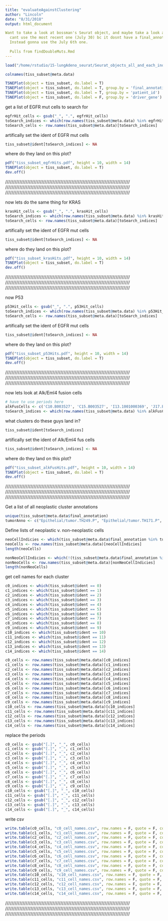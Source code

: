 ```yaml
---
title: "evaluateAgainstClustering"
author: "Lincoln"
date: "8/31/2018"
output: html_document

Want to take a look at bossman's Seurat object, and maybe take a look at where some of my cells map. 
  cant use the most recent one (July 30) bc it dosnt have a final_annotation metadata feature. 
  Instead gonna use the July 6th one. 
  
  Pulls from findDoubleMuts.Rmd
---
```


```r
load("/home/rstudio/15-lungAdeno_seurat/Seurat_objects_all_and_each_individual_LATESTcopy.RData")
```

```r
colnames(tiss_subset@meta.data)
```

```r
TSNEPlot(object = tiss_subset, do.label = T)
TSNEPlot(object = tiss_subset, do.label = T, group.by = 'final_annotation')
TSNEPlot(object = tiss_subset, do.label = T, group.by = 'patient_id')
TSNEPlot(object = tiss_subset, do.label = F, group.by = 'driver_gene')
```

get a list of EGFR mut cells to search for 
```r
egfrHit_cells <- gsub("_", ".", egfrHit_cells)
toSearch_indices <- which(row.names(tiss_subset@meta.data) %in% egfrHit_cells)
toSearch_cells <- row.names(tiss_subset@meta.data)[toSearch_indices]
```

artifically set the ident of EGFR mut cells 
```r
tiss_subset@ident[toSearch_indices] <- NA
```

where do they land on this plot? 
```r
pdf("tiss_subset_egfrHits.pdf", height = 10, width = 14)
TSNEPlot(object = tiss_subset, do.label = T)
dev.off()
```

///////////////////////////////////////////////////////////////////////////////
///////////////////////////////////////////////////////////////////////////////
///////////////////////////////////////////////////////////////////////////////

now lets do the same thing for KRAS
```r
krasHit_cells <- gsub("_", ".", krasHit_cells)
toSearch_indices <- which(row.names(tiss_subset@meta.data) %in% krasHit_cells)
toSearch_cells <- row.names(tiss_subset@meta.data)[toSearch_indices]
```

artifically set the ident of EGFR mut cells 
```r
tiss_subset@ident[toSearch_indices] <- NA
```

where do they land on this plot? 
```r
pdf("tiss_subset_krasHits.pdf", height = 10, width = 14)
TSNEPlot(object = tiss_subset, do.label = T)
dev.off()
```

///////////////////////////////////////////////////////////////////////////////
///////////////////////////////////////////////////////////////////////////////
///////////////////////////////////////////////////////////////////////////////

now P53
```r
p53Hit_cells <- gsub("_", ".", p53Hit_cells)
toSearch_indices <- which(row.names(tiss_subset@meta.data) %in% p53Hit_cells)
toSearch_cells <- row.names(tiss_subset@meta.data)[toSearch_indices]
```

artifically set the ident of EGFR mut cells 
```r
tiss_subset@ident[toSearch_indices] <- NA
```

where do they land on this plot? 
```r
pdf("tiss_subset_p53Hits.pdf", height = 10, width = 14)
TSNEPlot(object = tiss_subset, do.label = T)
dev.off()
```

///////////////////////////////////////////////////////////////////////////////
///////////////////////////////////////////////////////////////////////////////
///////////////////////////////////////////////////////////////////////////////

now lets look at Alk/Eml4 fusion cells
```r
# have to use periods here
alkFusCells <- c('C10.B003527', 'C15.B003527', 'I13.1001000369', 'J17.B003527', 'K11.B003588', 'M11.B003588', 'N14.B003588', 'O9.B000861')
toSearch_indices <- which(row.names(tiss_subset@meta.data) %in% alkFusCells)
```

what clusters do these guys land in? 
```r
tiss_subset@ident[toSearch_indices]
```

artifically set the ident of Alk/Eml4 fus cells
```r
tiss_subset@ident[toSearch_indices] <- NA
```

where do they land on this plot? 
```r
pdf("tiss_subset_alkFusHits.pdf", height = 10, width = 14)
TSNEPlot(object = tiss_subset, do.label = T)
dev.off()
```

///////////////////////////////////////////////////////////////////////////////
///////////////////////////////////////////////////////////////////////////////
///////////////////////////////////////////////////////////////////////////////

Get a list of all neoplastic cluster annotations
```r
unique(tiss_subset@meta.data$final_annotation)
tumorAnno <- c("Epithelial/tumor.TH249.P", "Epithelial/tumor.TH171.P", "Epithelial/tumor.TH179.P", "Epithelial/tumor.TH210.Ob", "Epithelial/tumor.TH231.P", "Epithelial/tumor.TH178.P", "Epithelial/tumor.TH248.P", "Epithelial/tumor.TH210.Oa", "Epithelial/tumor.TH227.P", "Epithelial/tumor.TH220.P", "Epithelial/tumor.TH107.Ob", "Epithelial/tumor.TH107.Oa", "Epithelial/tumor.TH067.P")
```

Define lists of neoplastic v. non-neoplastic cells
```r
neoCellIndicies <- which(tiss_subset@meta.data$final_annotation %in% tumorAnno)
neoCells <- row.names(tiss_subset@meta.data)[neoCellIndicies]
length(neoCells)

nonNeoCellIndicies <- which(!(tiss_subset@meta.data$final_annotation %in% tumorAnno))
nonNeoCells <- row.names(tiss_subset@meta.data)[nonNeoCellIndicies]
length(nonNeoCells)
```

get cell names for each cluster
```r
c0_indices <- which(tiss_subset@ident == 0)
c1_indices <- which(tiss_subset@ident == 1)
c2_indices <- which(tiss_subset@ident == 2)
c3_indices <- which(tiss_subset@ident == 3)
c4_indices <- which(tiss_subset@ident == 4)
c5_indices <- which(tiss_subset@ident == 5)
c6_indices <- which(tiss_subset@ident == 6)
c7_indices <- which(tiss_subset@ident == 7)
c8_indices <- which(tiss_subset@ident == 8)
c9_indices <- which(tiss_subset@ident == 9)
c10_indices <- which(tiss_subset@ident == 10)
c11_indices <- which(tiss_subset@ident == 11)
c12_indices <- which(tiss_subset@ident == 12)
c13_indices <- which(tiss_subset@ident == 13)
c14_indices <- which(tiss_subset@ident == 14)

c0_cells <- row.names(tiss_subset@meta.data)[c0_indices]
c1_cells <- row.names(tiss_subset@meta.data)[c1_indices]
c2_cells <- row.names(tiss_subset@meta.data)[c2_indices]
c3_cells <- row.names(tiss_subset@meta.data)[c3_indices]
c4_cells <- row.names(tiss_subset@meta.data)[c4_indices]
c5_cells <- row.names(tiss_subset@meta.data)[c5_indices]
c6_cells <- row.names(tiss_subset@meta.data)[c6_indices]
c7_cells <- row.names(tiss_subset@meta.data)[c7_indices]
c8_cells <- row.names(tiss_subset@meta.data)[c8_indices]
c9_cells <- row.names(tiss_subset@meta.data)[c9_indices]
c10_cells <- row.names(tiss_subset@meta.data)[c10_indices]
c11_cells <- row.names(tiss_subset@meta.data)[c11_indices]
c12_cells <- row.names(tiss_subset@meta.data)[c12_indices]
c13_cells <- row.names(tiss_subset@meta.data)[c13_indices]
c14_cells <- row.names(tiss_subset@meta.data)[c14_indices]
```

replace the periods
```r
c0_cells <- gsub("[.]", "_", c0_cells)
c1_cells <- gsub("[.]", "_", c1_cells)
c2_cells <- gsub("[.]", "_", c2_cells)
c3_cells <- gsub("[.]", "_", c3_cells)
c4_cells <- gsub("[.]", "_", c4_cells)
c5_cells <- gsub("[.]", "_", c5_cells)
c6_cells <- gsub("[.]", "_", c6_cells)
c7_cells <- gsub("[.]", "_", c7_cells)
c8_cells <- gsub("[.]", "_", c8_cells)
c9_cells <- gsub("[.]", "_", c9_cells)
c10_cells <- gsub("[.]", "_", c10_cells)
c11_cells <- gsub("[.]", "_", c11_cells)
c12_cells <- gsub("[.]", "_", c12_cells)
c13_cells <- gsub("[.]", "_", c13_cells)
c14_cells <- gsub("[.]", "_", c14_cells)
```

write csv
```r
write.table(c0_cells, "c0_cell_names.csv", row.names = F, quote = F, col.names = F)
write.table(c1_cells, "c1_cell_names.csv", row.names = F, quote = F, col.names = F)
write.table(c2_cells, "c2_cell_names.csv", row.names = F, quote = F, col.names = F)
write.table(c3_cells, "c3_cell_names.csv", row.names = F, quote = F, col.names = F)
write.table(c4_cells, "c4_cell_names.csv", row.names = F, quote = F, col.names = F)
write.table(c5_cells, "c5_cell_names.csv", row.names = F, quote = F, col.names = F)
write.table(c6_cells, "c6_cell_names.csv", row.names = F, quote = F, col.names = F)
write.table(c7_cells, "c7_cell_names.csv", row.names = F, quote = F, col.names = F)
write.table(c8_cells, "c8_cell_names.csv", row.names = F, quote = F, col.names = F)
write.table(c9_cells, "c9_cell_names.csv", row.names = F, quote = F, col.names = F)
write.table(c10_cells, "c10_cell_names.csv", row.names = F, quote = F, col.names = F)
write.table(c11_cells, "c11_cell_names.csv", row.names = F, quote = F, col.names = F)
write.table(c12_cells, "c12_cell_names.csv", row.names = F, quote = F, col.names = F)
write.table(c13_cells, "c13_cell_names.csv", row.names = F, quote = F, col.names = F)
write.table(c14_cells, "c14_cell_names.csv", row.names = F, quote = F, col.names = F)
```

///////////////////////////////////////////////////////////////////////////////
///////////////////////////////////////////////////////////////////////////////
///////////////////////////////////////////////////////////////////////////////

